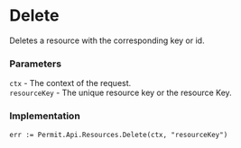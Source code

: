 # Delete

Deletes a resource with the corresponding key or id.

### Parameters
`ctx` -  The context of the request.<br/>
`resourceKey` - The unique resource key or the resource Key.<br/>

### Implementation

```golang
err := Permit.Api.Resources.Delete(ctx, "resourceKey")
```
